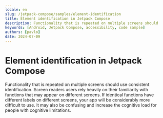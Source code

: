 ```yaml
---
locale: en
slug: /jetpack-compose/samples/element-identification
title: Element identification in Jetpack Compose
description: Functionality that is repeated on multiple screens should use consistent identification.
keywords: [Android, Jetpack Compose, accessibility, code sample]
authors: [pavlo]
date: 2024-07-09
---
```


# Element identification in Jetpack Compose

Functionality that is repeated on multiple screens should use consistent identification. Screen readers users rely heavily on their familiarity with functions that may appear on different screens. If identical functions have different labels on different screens, your app will be considerably more difficult to use. It may also be confusing and increase the cognitive load for people with cognitive limitations.

<CodeSample id="element-identification" platform="jetpack-compose" locale="en"/>
